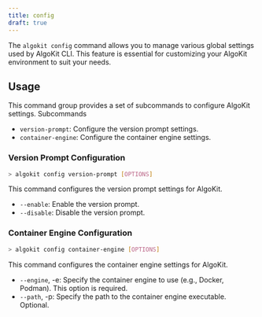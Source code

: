 ```yaml
---
title: config
draft: true
---
```


The `algokit config` command allows you to manage various global settings used by AlgoKit CLI. This feature is essential for customizing your AlgoKit environment to suit your needs.

## Usage

This command group provides a set of subcommands to configure AlgoKit settings.
Subcommands

- `version-prompt`: Configure the version prompt settings.
- `container-engine`: Configure the container engine settings.

### Version Prompt Configuration

```sh
> algokit config version-prompt [OPTIONS]
```

This command configures the version prompt settings for AlgoKit.

- `--enable`: Enable the version prompt.
- `--disable`: Disable the version prompt.

### Container Engine Configuration

```sh
> algokit config container-engine [OPTIONS]
```

This command configures the container engine settings for AlgoKit.

- `--engine`, -e: Specify the container engine to use (e.g., Docker, Podman). This option is required.
- `--path`, -p: Specify the path to the container engine executable. Optional.
